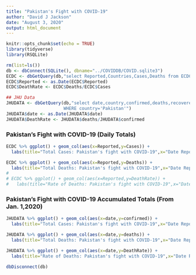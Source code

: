 ```yaml
---
title: "Pakistan's Fight with COVID-19"
author: "David J Jackson"
date: "August 3, 2020"
output: html_document
---
```


```r
knitr::opts_chunk$set(echo = TRUE)
library(tidyverse)
library(RSQLite)
```
```r
rm(list=ls())
db <- dbConnect(SQLite(), dbname="../COVIDDB/COVID.sqlite3")
ECDC <- dbGetQuery(db,"select Reported,Countries,Cases,Deaths from ECDC")
ECDC$Reported <- as.Date(ECDC$Reported)
ECDC$DeathRate <- ECDC$Deaths/ECDC$Cases

## JHU Data
JHUDATA <- dbGetQuery(db,"select date,country,confirmed,deaths,recovered from JHUDATA
                      WHERE country='Pakistan'")
JHUDATA$date <- as.Date(JHUDATA$date)
JHUDATA$DeathRate <- JHUDATA$deaths/JHUDATA$confirmed


```

### Pakistan's Fight with COVID-19 (Daily Totals)

```r
ECDC %>% ggplot() + geom_col(aes(x=Reported,y=Cases)) +
  labs(title="Total Cases: Pakistan's fight with COVID-19",x="Date Reported",y="Total Cases Reported")

ECDC %>% ggplot() + geom_col(aes(x=Reported,y=Deaths)) +
  labs(title="Total Deaths: Pakistan's fight with COVID-19",x="Date Reported",y="Total Deaths Reported")
# 
# ECDC %>% ggplot() + geom_col(aes(x=Reported,y=DeathRate)) +
#   labs(title="Rate of Deaths: Pakistan's fight with COVID-19",x="Date Reported",y="Death RAte (%)")
```

### Pakistan's Fight with COVID-19 Accumulated Totals (From Jan. 1,2020)

```r
JHUDATA %>% ggplot() + geom_col(aes(x=date,y=confirmed)) +
  labs(title="Total Cases: Pakistan's fight with COVID-19",x="Date Reported",y="Total Cases To Date")

JHUDATA %>% ggplot() + geom_col(aes(x=date,y=deaths)) +
  labs(title="Total Deaths: Pakistan's fight with COVID-19",x="Date Reported",y="Total  Deaths To Date")

JHUDATA %>% ggplot() + geom_col(aes(x=date,y=DeathRate)) +
  labs(title="Rate of Deaths: Pakistan's fight with COVID-19",x="Date Reported",y="Death RAte (%)")
```
```r
dbDisconnect(db)
```

